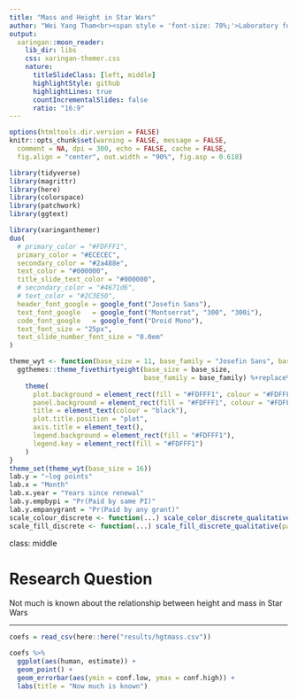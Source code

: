 ```yaml
---
title: "Mass and Height in Star Wars"
author: "Wei Yang Tham<br><span style = 'font-size: 70%;'>Laboratory for Innovation Sciences at Harvard</span>"
output:
  xaringan::moon_reader:
    lib_dir: libs
    css: xaringan-themer.css
    nature:
      titleSlideClass: [left, middle]
      highlightStyle: github
      highlightLines: true
      countIncrementalSlides: false
      ratio: "16:9"
---
```


```r
options(htmltools.dir.version = FALSE)
knitr::opts_chunk$set(warning = FALSE, message = FALSE, 
  comment = NA, dpi = 300, echo = FALSE, cache = FALSE,
  fig.align = "center", out.width = "90%", fig.asp = 0.618)
```

```r
library(tidyverse)
library(magrittr)
library(here)
library(colorspace)
library(patchwork)
library(ggtext)
```


```r
library(xaringanthemer)
duo(
  # primary_color = "#FDFFF1",
  primary_color = "#ECECEC",
  secondary_color = "#2a488e",
  text_color = "#000000",
  title_slide_text_color = "#000000", 
  # secondary_color = "#4671d6",
  # text_color = "#2C3E50",
  header_font_google = google_font("Josefin Sans"),
  text_font_google   = google_font("Montserrat", "300", "300i"),
  code_font_google   = google_font("Droid Mono"),
  text_font_size = "25px", 
  text_slide_number_font_size = "0.0em"
)
```

```r
theme_wyt <- function(base_size = 11, base_family = "Josefin Sans", base_line_size = base_size/22, base_rect_size = base_size/22){
  ggthemes::theme_fivethirtyeight(base_size = base_size,
                                  base_family = base_family) %+replace%
    theme(
      plot.background = element_rect(fill = "#FDFFF1", colour = "#FDFFF1"),
      panel.background = element_rect(fill = "#FDFFF1", colour = "#FDFFF1"),
      title = element_text(colour = "black"),
      plot.title.position = "plot",
      axis.title = element_text(), 
      legend.background = element_rect(fill = "#FDFFF1"), 
      legend.key = element_rect(fill = "#FDFFF1")
    )
}
theme_set(theme_wyt(base_size = 16))
lab.y = "~log points"
lab.x = "Month"
lab.x.year = "Years since renewal"
lab.y.empbypi = "Pr(Paid by same PI)"
lab.y.empanygrant = "Pr(Paid by any grant)"
scale_colour_discrete <- function(...) scale_color_discrete_qualitative(palette="Dark 3")
scale_fill_discrete <- function(...) scale_fill_discrete_qualitative(palette="Dark 3")
```

class: middle

# Research Question

Not much is known about the relationship between height and mass in Star Wars

---

```r
coefs = read_csv(here::here("results/hgtmass.csv"))

coefs %>% 
  ggplot(aes(human, estimate)) + 
  geom_point() + 
  geom_errorbar(aes(ymin = conf.low, ymax = conf.high)) + 
  labs(title = "Now much is known")
```

